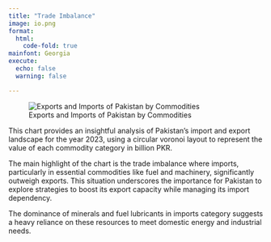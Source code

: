 ```yaml
---
title: "Trade Imbalance"
image: io.png
format:    
  html:     
    code-fold: true 
mainfont: Georgia
execute:   
  echo: false   
  warning: false

---
```




![Exports and Imports of Pakistan by Commodities](io.png)

This chart provides an insightful analysis of Pakistan's import and export landscape for the year 2023, using a circular voronoi layout  to represent the value of each commodity category in billion PKR.

The main highlight of the chart is the trade imbalance where imports, particularly in essential commodities like fuel and machinery, significantly outweigh exports. This situation underscores the importance for Pakistan to explore strategies to boost its export capacity while managing its import dependency.

The dominance of minerals and fuel lubricants in imports category suggests a heavy reliance on these resources to meet domestic energy and industrial needs.